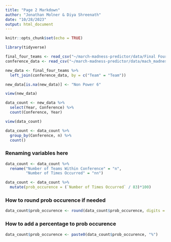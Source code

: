 ```yaml
---
title: "Page 2 Markdown"
author: "Jonathan Molner & Diya Shreenath"
date: "10/28/2023"
output: html_document
---
```


```r
knitr::opts_chunk$set(echo = TRUE)
```

```r
library(tidyverse)
```

```r
final_four_teams <- read_csv("~/march-madness-predictor/data/Final Four Teams.csv")
conference_data <- read_csv("~/march-madness-predictor/data/mach_madness_conference_list.csv")
```

```r
new_data <- final_four_teams %>%
  left_join(conference_data, by = c("Team" = "Team"))
```

```r
new_data[is.na(new_data)] <- "Non Power 6"
```

```r
view(new_data)
```

```r
data_count <- new_data %>%
  select(Year, Conference) %>%
  count(Conference, Year)
```

```r
view(data_count)
```

```r
data_count <- data_count %>%
  group_by(Conference, n) %>%
  count()
```
### Renaming variables here
```r
data_count <- data_count %>%
  rename("Number of Teams Within Conference" = "n",
         "Number of Times Occurred" = "nn")
```

```r
data_count <- data_count %>%
  mutate(prob_occurence = (`Number of Times Occurred` / 83)*100)
```
### How to round prob occurence if needed
```r
data_count$prob_occurence <- round(data_count$prob_occurence, digits = 0)
```
### How to add a percentage to prob occurence
```r
data_count$prob_occurence <- paste0(data_count$prob_occurence, "%")
```


